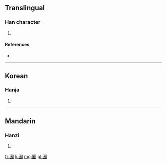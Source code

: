 ==Translingual==

===Han character===
{{Han char|rn=31|rad=囗|as=04|sn=7|four=|canj=田一一戈 (WMMI)}}

# {{defn|Han|sort=囗04}}

====References====
* {{Han ref|kx=0217.120|dkj=04709|dj=0444.150|hdz=10714.050|uh=56E9|ud=22249}}

----

==Korean==

===Hanja===
{{ko-hanja|hangeul=운|rv=un|mr=un}}

# {{defn|lang=ko|sort=囗04}}

----

==Mandarin==

===Hanzi===
{{cmn-hanzi|pin=[[yùn]] ([[yun4]])|wg=yün<sup>4</sup>}}

# {{defn|lang=cmn|sort=囗04}}

[[fr:囩]]
[[li:囩]]
[[mg:囩]]
[[pl:囩]]